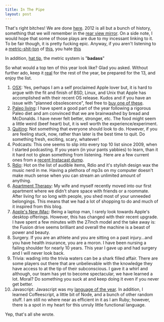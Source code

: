```yaml
---
title: In The Pipe
layout: post
---
```


That's right bitches! We are done [here][1]. 2012 is all but a bunch of history,
something that we will remember in the [rear view mirror][2]. On a side note,
I would hope that some of those plays are due to my incessant linking to it.
To be fair though, it is pretty fucking epic. Anyway, if you aren't listening
to a [metric-shit-ton][3] of [this][4], you hate [this][5]

In addition, [hat tip][6], the metric system is "__badass__"

So what would a top ten of this year look like? Glad you asked. Without further
ado, keep it [real][7] for the rest of the year, be prepared for the 13, and
enjoy the list.

1. [OSX][8]: Yes, perhaps I am a self proclaimed Apple lover but, it is hard to
argue with the fit and finish of BSD, Linux, and Unix that Apple has accomplished
with their recent OS release. Kudos and if you have an issue with "planned
obsolescence", feel free to [buy one of these][9].
1. [Paleo living][10]: I have spent a good part of the year following a rigorous
Paleo diet and am convinced that we are brainwashed by bread and McDonalds.
I have never felt better, stronger, etc. The food might seem a little weird
(beef heart) but, it is well worth the experience/experiment.
1. [Quiting][11]: Not something that everyone should look to do. However, if you
are feeling stuck, now, rather than later is the best time to quit. Do something
fresh, exciting, scary, whatever!
1. Podcasts: This one seems to slip into every top 10 list since 2009, when I started
podcasting. If you yearn (in your pants yabbies) to learn, than it it hard not to glean
something from listening. Here are a few current ones from a [recent Instacast dump][12].
1. [Rdio][13]: Hot on the list of audible items, Rdio and it's stylish design
wax the music nerd in me. Having a plethora of mp3s on my computer doesn't make
much sense when you can stream an unlimited amount of anything.
1. [Apartment Therapy][14]: My wife and myself recently moved into our first
apartment where we didn't share space with friends or a roommate. After living
for so long with people, you shed most of your unneeded belongings. This means
that we had a lot of shopping to do and much of it inspired from this blog.
1. [Apple's New iMac][15]: Being a laptop man, I rarely look towards Apple's
desktop offerings. However, this has changed with their recent upgrade. I have
spent a few minutes with the 27inch model and the take away is: the Fusion drive
seems brilliant and overall the machine is a beast of power and beauty.
1. Surgery. If you are an athlete and you are sitting on a past injury...and you
have health insurance, you are a moron. I have been nursing a failing shoulder for
nearly 10 years. This year I gave up and had surgery and I will never look back.
1. Trivia: wading into the trivia waters can be a shark filled affair. There are
some players out there that are unbelievable with the knowledge they have access to
at the tip of their subconscious. I gave it a whirl and although, our team has yet
to become spectacular, we have learned a lot. Moral? Do something you suck at and
keep doing it even if you never get better.
1. Javascript: Javascript was my [language of the year][16]. In addition, I learned
Coffeescript, a little bit of Node, and a bunch of other random stuff. I am still
no where near as efficient in it as I am Ruby; however, there is a spot in my heart
for this unruly little functional language.

Yep, that's all she wrote.

[1]: https://gimmebar.com/view/5032f46faac422800200001a/big
[2]: http://youtu.be/-JFfN5pKzFU
[3]: http://www.urbandictionary.com/define.php?term=metric+shit+ton
[4]: http://rd.io/x/QVoeADMzpQ
[5]: https://gimmebar.com/view/5045518529ca15f836000020/big
[6]: http://youtu.be/4LJw6PAi5Q8
[7]: https://gimmebar.com/view/504f465629ca15bb4b000000/big
[8]: https://www.apple.com/osx/whats-new/
[9]: https://en.wikipedia.org/wiki/Microsoft_Surface
[10]: http://robbwolf.com/what-is-the-paleo-diet/
[11]: https://gimmebar.com/view/50b6270eaac4228f36000009/big
[12]: https://www.dropbox.com/s/ow7dlm20y6qbpba/Subscriptions-bPhone.opml
[13]: http://www.rdio.com/
[14]: http://www.apartmenttherapy.com/
[15]: http://www.apple.com/imac/
[16]: http://pragprog.com/book/tpp/the-pragmatic-programmer
